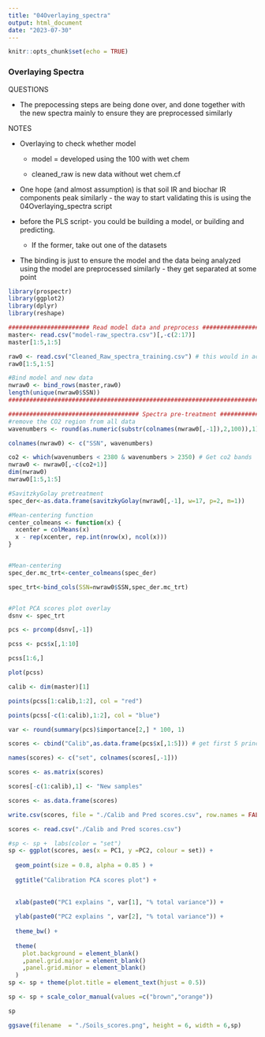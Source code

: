 ```yaml
---
title: "04Overlaying_spectra"
output: html_document
date: "2023-07-30"
---
```


```r
knitr::opts_chunk$set(echo = TRUE)
```

### Overlaying Spectra

QUESTIONS

-   The prepocessing steps are being done over, and done together with the new spectra mainly to ensure they are preprocessed similarly

NOTES

-   Overlaying to check whether model

    -   model = developed using the 100 with wet chem

    -   cleaned_raw is new data without wet chem.cf

-   One hope (and almost assumption) is that soil IR and biochar IR components peak similarly - the way to start validating this is using the 04Overlaying_spectra script

-   before the PLS script- you could be building a model, or building and predicting.

    -   If the former, take out one of the datasets

-   The binding is just to ensure the model and the data being analyzed using the model are preprocessed similarly - they get separated at some point 

```r
library(prospectr)
library(ggplot2)
library(dplyr)
library(reshape)

####################### Read model data and preprocess #########################
master<- read.csv("model-raw_spectra.csv")[,-c(2:17)]
master[1:5,1:5]

raw0 <- read.csv("Cleaned_Raw_spectra_training.csv") # this would in actually the new data without wet. hem data 
raw0[1:5,1:5]

#Bind model and new data
nwraw0 <- bind_rows(master,raw0)
length(unique(nwraw0$SSN))
################################################################################

##################################### Spectra pre-treatment ###################
#remove the CO2 region from all data
wavenumbers <- round(as.numeric(substr(colnames(nwraw0[,-1]),2,100)),1)

colnames(nwraw0) <- c("SSN", wavenumbers)

co2 <- which(wavenumbers < 2380 & wavenumbers > 2350) # Get co2 bands
nwraw0 <- nwraw0[,-c(co2+1)]
dim(nwraw0)
nwraw0[1:5,1:5]

#SavitzkyGolay pretreatment
spec_der<-as.data.frame(savitzkyGolay(nwraw0[,-1], w=17, p=2, m=1))

#Mean-centering function
center_colmeans <- function(x) {
  xcenter = colMeans(x)
  x - rep(xcenter, rep.int(nrow(x), ncol(x)))
}


#Mean-centering
spec_der.mc_trt<-center_colmeans(spec_der)

spec_trt<-bind_cols(SSN=nwraw0$SSN,spec_der.mc_trt)


#Plot PCA scores plot overlay
dsnv <- spec_trt

pcs <- prcomp(dsnv[,-1])

pcss <- pcs$x[,1:10]

pcss[1:6,]

plot(pcss)

calib <- dim(master)[1]

points(pcss[1:calib,1:2], col = "red")

points(pcss[-c(1:calib),1:2], col = "blue")

var <- round(summary(pcs)$importance[2,] * 100, 1)

scores <- cbind("Calib",as.data.frame(pcs$x[,1:5])) # get first 5 principal components

names(scores) <- c("set", colnames(scores[,-1]))

scores <- as.matrix(scores)

scores[-c(1:calib),1] <- "New samples"

scores <- as.data.frame(scores)

write.csv(scores, file = "./Calib and Pred scores.csv", row.names = FALSE)

scores <- read.csv("./Calib and Pred scores.csv")

#sp <- sp +  labs(color = "set")
sp <- ggplot(scores, aes(x = PC1, y =PC2, colour = set)) +
  
  geom_point(size = 0.8, alpha = 0.85 ) +
  
  ggtitle("Calibration PCA scores plot") +
  
  
  xlab(paste0("PC1 explains ", var[1], "% total variance")) +
  
  ylab(paste0("PC2 explains ", var[2], "% total variance")) +
  
  theme_bw() +
  
  theme(
    plot.background = element_blank()
    ,panel.grid.major = element_blank()
    ,panel.grid.minor = element_blank()
  )
sp <- sp + theme(plot.title = element_text(hjust = 0.5))

sp <- sp + scale_color_manual(values =c("brown","orange"))

sp

ggsave(filename  = "./Soils_scores.png", height = 6, width = 6,sp)

```
